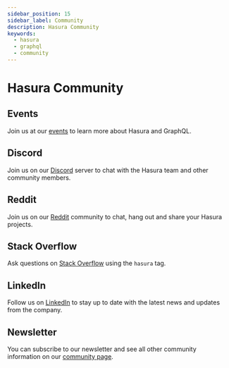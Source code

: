 ```yaml
---
sidebar_position: 15
sidebar_label: Community
description: Hasura Community
keywords:
  - hasura
  - graphql
  - community
---
```


# Hasura Community

## Events

Join us at our [events](https://hasura.io/events/) to learn more about Hasura and GraphQL.

## Discord

Join us on our [Discord](https://discord.com/invite/hasura) server to chat with the Hasura team and other community
members.

## Reddit

Join us on our [Reddit](https://www.reddit.com/r/Hasura/) community to chat, hang out and share your Hasura projects.

## Stack Overflow

Ask questions on [Stack Overflow](https://stackoverflow.com/questions/tagged/hasura) using the `hasura` tag.

## LinkedIn

Follow us on [LinkedIn](https://www.linkedin.com/company/hasura/) to stay up to date with the latest news and
updates from the company.

## Newsletter

You can subscribe to our newsletter and see all other community information on our
[community page](https://hasura.io/community/).